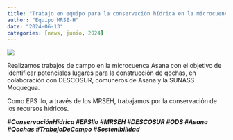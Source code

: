 ```yaml
---
title: "Trabajo en equipo para la conservación hídrica en la microcuenca Asana"
author: "Equipo MRSE-H"
date: "2024-06-13"
categories: [news, junio, 2024]
---
```


[![](thumbnail.jpg)](javascript:void(window.open('thumbnail.jpg','','width=600,height=400').onunload%20=%20function()%7Bwindow.history.back();%7D))

Realizamos trabajos de campo en la microcuenca Asana con el objetivo de identificar potenciales lugares para la construcción de qochas, en colaboración con DESCOSUR, comuneros de Asana y la SUNASS Moquegua.

Como EPS Ilo, a través de los MRSEH, trabajamos por la conservación de los recursos hídricos.

***#ConservaciónHídrica #EPSIlo #MRSEH #DESCOSUR #ODS #Asana #Qochas #TrabajoDeCampo #Sostenibilidad***
